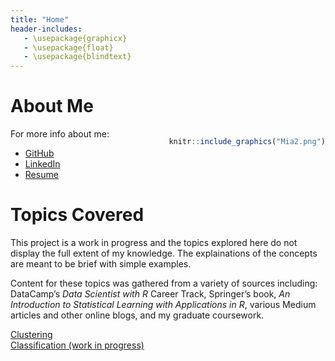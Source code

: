---
title: "Home"
header-includes:
   - \usepackage{graphicx}
   - \usepackage{float}
   - \usepackage{blindtext}   
---

# About Me {-}
<style>
.column-left{
  float: left;
  width: 50%;
  text-align: left;
}
.column-right{
  float: right;
  width: 50%;
  text-align: right;
}
</style>

<div class="column-left">
 
</div>
<div class="column-right">
```{r, echo=FALSE, fig.cap="My dog, Mia", out.width="50%",fig.align='center'}
knitr::include_graphics("Mia2.png")
```
</div>





For more info about me:

* [GitHub](https://github.com/elizabethhance19)
* [LinkedIn](www.linkedin.com/in/elizabeth-hance)
* [Resume](https://github.com/elizabethhance19/DataScience/blob/master/Resume-ElizabethHance.pdf)

# Topics Covered {-}
This project is a work in progress and the topics explored here do not display the full extent of my knowledge.  The explainations of the concepts are meant to be brief with simple examples. 

Content for these topics was gathered from a variety of sources including: DataCamp's *Data Scientist with R* Career Track, Springer's book, *An Introduction to Statistical Learning with Applications in R*, various Medium articles and other online blogs, and my graduate coursework.

[Clustering](https://elizabethhance19.github.io/DataScience/Clustering.html)  
[Classification (work in progress)](https://elizabethhance19.github.io/DataScience/Classification.html) 
<!--[R Overview](https://elizabethhance19.github.io/DataScience/R-Overview.html)  
[Regression](https://elizabethhance19.github.io/DataScience/Regression.html)  
[SQL](https://elizabethhance19.github.io/DataScience/SQL.html)  -->

